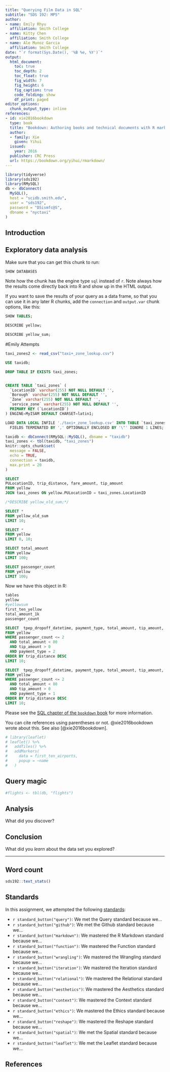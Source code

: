 ```yaml
---
title: "Querying Film Data in SQL"
subtitle: "SDS 192: MP5"
author: 
- name: Emily Rhyu
  affiliation: Smith College
- name: Kitty Chen 
  affiliation: Smith College
- name: Ale Munoz Garcia
  affiliation: Smith College
date: "`r format(Sys.Date(), '%B %e, %Y')`"
output: 
  html_document:
    toc: true
    toc_depth: 2
    toc_float: true
    fig_width: 7
    fig_height: 6
    fig_caption: true
    code_folding: show
    df_print: paged
editor_options: 
  chunk_output_type: inline
references:
- id: xie2016bookdown
  type: book
  title: "Bookdown: Authoring books and technical documents with R markdown"
  author: 
  - family: Xie
    given: Yihui
  issued:
    year: 2016
  publisher: CRC Press
  url: https://bookdown.org/yihui/rmarkdown/
---
```



```r
library(tidyverse)
library(sds192)
library(RMySQL)
db <- dbConnect(
  MySQL(), 
  host = "scidb.smith.edu", 
  user = "sds192", 
  password = "DSismfc@S", 
  dbname = "nyctaxi"
)

```

## Introduction


## Exploratory data analysis

Make sure that you can get this chunk to run:

```sql
SHOW DATABASES
```


Note how the chunk has the engine type `sql` instead of `r`. 
Note always how the results come directly back into R and show up in the HTML output. 

If you want to save the results of your query as a data frame, so that you can use it in any later R chunks, add the `connection` and `output.var` chunk options, like this:

```sql
SHOW TABLES;
```

```sql
DESCRIBE yellow;
```

```sql
DESCRIBE yellow_sum;
```

#Emily Attempts
```r
taxi_zones2 <- read_csv("taxi+_zone_lookup.csv")
```

```sql

USE taxidb;

DROP TABLE IF EXISTS taxi_zones;


CREATE TABLE `taxi_zones` (
  `LocationID` varchar(255) NOT NULL DEFAULT '',
  `Borough` varchar(255) NOT NULL DEFAULT '',
  `Zone` varchar(255) NOT NULL DEFAULT '',
  `service_zone` varchar(255) NOT NULL DEFAULT '',
  PRIMARY KEY (`LocationID`)
) ENGINE=MyISAM DEFAULT CHARSET=latin1;

LOAD DATA LOCAL INFILE './taxi+_zone_lookup.csv' INTO TABLE `taxi_zones`
  FIELDS TERMINATED BY ',' OPTIONALLY ENCLOSED BY '\"' IGNORE 1 LINES;
```

```r
taxidb <- dbConnect(RMySQL::MySQL(), dbname = "taxidb")
taxi_zones <- tbl(taxidb, "taxi_zones")
knitr::opts_chunk$set(
  message = FALSE,
  echo = TRUE, 
  connection = taxidb, 
  max.print = 20
)
```

```sql
SELECT 
PULocationID, trip_distance, fare_amount, tip_amount
FROM yellow 
JOIN taxi_zones ON yellow.PULocationID = taxi_zones.LocationID
```


```sql
/*DESCRIBE yellow_old_sum;*/

SELECT * 
FROM yellow_old_sum
LIMIT 10;
```

```sql
SELECT * 
FROM yellow 
LIMIT 0, 10;
```

```sql
SELECT total_amount
FROM yellow
LIMIT 100;
```

```sql
SELECT passenger_count
FROM yellow
LIMIT 100;
```

Now we have this object in R:

```r
tables
yellow
#yellowsum
first_ten_yellow
total_amount_1k
passenger_count
```

```sql
SELECT  tpep_dropoff_datetime, payment_type, total_amount, tip_amount, passenger_count, trip_distance
FROM yellow
WHERE passenger_count <= 2 
  AND total_amount < 80 
  AND tip_amount > 0
  AND payment_type = 2
ORDER BY trip_distance DESC
LIMIT 10;
```

```sql
SELECT  tpep_dropoff_datetime, payment_type, total_amount, tip_amount, passenger_count, trip_distance
FROM yellow
WHERE passenger_count <= 2 
  AND total_amount < 80 
  AND tip_amount > 0
  AND payment_type = 1
ORDER BY trip_distance DESC
LIMIT 10;
```


Please see the [SQL chapter of the `bookdown` book](
https://rmarkdown.rstudio.com/authoring_knitr_engines.html%23sql#sql) for more information. 

You can cite references using parentheses or not. @xie2016bookdown wrote about this. See also [@xie2016bookdown].

```r
# library(leaflet)
# leaflet() %>%
#   addTiles() %>%
#   addMarkers(
#     data = first_ten_airports,
#     popup = ~name
#   )
```


## Query magic

```r

#flights <- tbl(db, "flights")

```

## Analysis

What did you discover? 

## Conclusion

What did you *learn* about the data set you explored?  

---

## Word count

```r
sds192::text_stats()
```


## Standards

In this assignment, we attempted the following [standards](https://beanumber.github.io/sds192/standards.html):

- `r standard_button("query")`: We met the Query standard because we...
- `r standard_button("github")`: We met the Github standard because we...
- `r standard_button("markdown")`: We mastered the R Markdown standard because we...
- `r standard_button("function")`: We mastered the Function standard because we...
- `r standard_button("wrangling")`: We mastered the Wrangling standard because we...
- `r standard_button("iteration")`: We mastered the Iteration standard because we...
- `r standard_button("relational")`: We mastered the Relational standard because we...
- `r standard_button("aesthetics")`: We mastered the Aesthetics standard because we...
- `r standard_button("context")`: We mastered the Context standard because we...
- `r standard_button("ethics")`: We mastered the Ethics standard because we...
- `r standard_button("reshape")`: We mastered the Reshape standard because we...
- `r standard_button("spatial")`: We met the Spatial standard because we...
- `r standard_button("leaflet")`: We met the Leaflet standard because we...



## References
